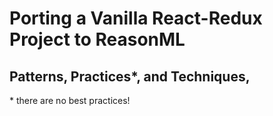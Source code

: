# Porting a Vanilla React-Redux Project to ReasonML

## Patterns, Practices\*, and Techniques,

\* there are no best practices!
